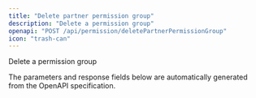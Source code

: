 ```yaml
---
title: "Delete partner permission group"
description: "Delete a permission group"
openapi: "POST /api/permission/deletePartnerPermissionGroup"
icon: "trash-can"
---
```


Delete a permission group

<Note>
The parameters and response fields below are automatically generated from the OpenAPI specification.
</Note>
